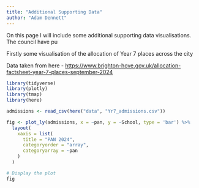 ```yaml
---
title: "Additional Supporting Data"
author: "Adam Dennett"
---
```


On this page I will include some additional supporting data visualisations. The council have pu

Firstly some visualisation of the allocation of Year 7 places across the city

Data taken from here - <https://www.brighton-hove.gov.uk/allocation-factsheet-year-7-places-september-2024>

```r
library(tidyverse)
library(plotly)
library(tmap)
library(here)
```

```r
admissions <- read_csv(here("data", "Yr7_admissions.csv"))

```

```r

fig <- plot_ly(admissions, x = ~pan, y = ~School, type = 'bar') %>%
  layout(
    xaxis = list(
      title = "PAN 2024",
      categoryorder = "array",
      categoryarray = ~pan
    )
  )

# Display the plot
fig

```
